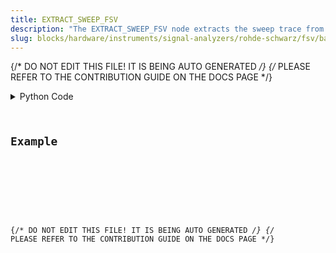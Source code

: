 ```yaml
---
title: EXTRACT_SWEEP_FSV
description: "The EXTRACT_SWEEP_FSV node extracts the sweep trace from a FSV network analyzer."
slug: blocks/hardware/instruments/signal-analyzers/rohde-schwarz/fsv/basic/extract-sweep-fsv
---
```


{/* DO NOT EDIT THIS FILE! IT IS BEING AUTO GENERATED */}
{/* PLEASE REFER TO THE CONTRIBUTION GUIDE ON THE DOCS PAGE */}


<PythonDocsDisplay docstring={docstring} />
<details>
<summary>Python Code</summary>



<Code code={pythonCode} lang="py" wrap theme="dracula" />

[Find this Flojoy Block on GitHub](https://github.com/flojoy-ai/blocks/blob/main/blocks/HARDWARE/INSTRUMENTS/SIGNAL_ANALYZERS/ROHDE_SCHWARZ/FSV/BASIC/EXTRACT_SWEEP_FSV/EXTRACT_SWEEP_FSV.py)

</details>

## Example


<GetHelpWidget />


<AppDisplay app={app} blockName="EXTRACT_SWEEP_FSV" client:visible />


<Example />

{/* DO NOT EDIT THIS FILE! IT IS BEING AUTO GENERATED */}
{/* PLEASE REFER TO THE CONTRIBUTION GUIDE ON THE DOCS PAGE */}
